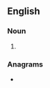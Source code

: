 ==English==

===Noun===
{{head|en|noun plural form}}

# {{plural of|partnership|lang=en}}

===Anagrams===
* {{anagrams|en|transhippers|transshipper}}